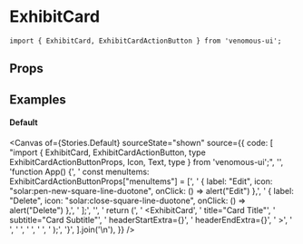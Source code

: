 
<Meta of={Stories} />

# ExhibitCard

```tsx
import { ExhibitCard, ExhibitCardActionButton } from 'venomous-ui';
```

## Props

<Controls />

## Examples

#### Default

<Canvas
  of={Stories.Default}
  sourceState="shown"
  source={{
    code: [
      "import { ExhibitCard, ExhibitCardActionButton, type ExhibitCardActionButtonProps, Icon, Text, type } from 'venomous-ui';",
      '',
      'function App() {',
      '  const menuItems: ExhibitCardActionButtonProps["menuItems"] = [',
      '    { label: "Edit", icon: "solar:pen-new-square-line-duotone", onClick: () => alert("Edit") },',
      '    { label: "Delete", icon: "solar:close-square-line-duotone", onClick: () => alert("Delete") },',
      '  ];',
      '',
      '  return (',
      '    <ExhibitCard',
      '      title="Card Title"',
      '      subtitle="Card Subtitle"',
      '      headerStartExtra={<Icon icon="solar:box-minimalistic-bold-duotone" />}',
      '      headerEndExtra={<ExhibitCardActionButton icon="solar:menu-dots-line-duotone" menuItems={menuItems} />}',
      '    >',
      '      <Text text="Card Content" />',
      '      <Text text="Card Content" />',
      '      <Text text="Card Content" />',
      '    </ExhibitCard>',
      '  );',
      '}',
    ].join('\n'),
  }}
/>
